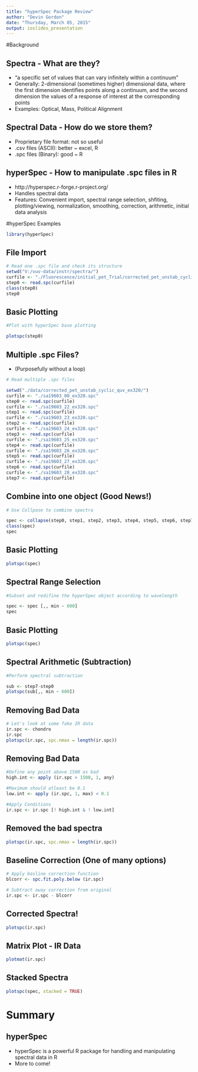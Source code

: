 ```yaml
---
title: "hyperSpec Package Review"
author: "Devin Gordon"
date: "Thursday, March 05, 2015"
output: ioslides_presentation
---
```


<!--
# Script Name: hyperSpecReview.Rmd
# Purpose: This is an R Markdown to review the utilities of the hyperSpec R package
# Authors: Devin A. Gordon
# License: Creative Commons Attribution-ShareAlike 4.0 International License.
##########
# Latest Changelog Entires:
# v0.00.01 - Devin Gordon started blank script
# v0.00.02 - Presentation renamed to V2 and changed to html output

# Rmd code goes below the comment marker!
-->

#Background

## Spectra - What are they?

- "a specific set of values that can vary infinitely within a continuum"
- Generally: 2-dimensional (sometimes higher) dimensional data, where the first dimension identifies points along a continuum, and the second dimension the values of a response of interest at the corresponding points
- Examples: Optical, Mass, Political Alignment

## Spectral Data - How do we store them?

- Proprietary file format: not so useful
- .csv files (ASCII): better ~ excel, R
- .spc files (Binary): good ~ R

## hyperSpec - How to manipulate .spc files in R

- http://hyperspec.r-forge.r-project.org/
- Handles spectral data
- Features: Convenient import, spectral range selection, shfiting,  plotting/viewing, normalization, smoothing, correction, arithmetic, initial data analysis


#hyperSpec Examples
```r
library(hyperSpec)
```

## File Import

```r
# Read one .spc file and check its structure
setwd("V:/vuv-data/instr/spectra/")
curfile <- "./Fluorescence/initial_pet_Trial/corrected_pet_unstab_cyclic_quv_ex320/sa19603_00_ex320.spc"
step0 <- read.spc(curfile)
class(step0)
step0
```

## Basic Plotting

```r
#Plot with hyperSpec base plotting

plotspc(step0)
```

## Multiple .spc Files?

- (Purposefully without a loop)
```r
# Read multiple .spc files

setwd("./data/corrected_pet_unstab_cyclic_quv_ex320/")
curfile <- "./sa19603_00_ex320.spc"
step0 <- read.spc(curfile)
curfile <- "./sa19603_22_ex320.spc"
step1 <- read.spc(curfile)
curfile <- "./sa19603_23_ex320.spc"
step2 <- read.spc(curfile)
curfile <- "./sa19603_24_ex320.spc"
step3 <- read.spc(curfile)
curfile <- "./sa19603_25_ex320.spc"
step4 <- read.spc(curfile)
curfile <- "./sa19603_26_ex320.spc"
step5 <- read.spc(curfile)
curfile <- "./sa19603_27_ex320.spc"
step6 <- read.spc(curfile) 
curfile <- "./sa19603_28_ex320.spc"
step7 <- read.spc(curfile)
```

## Combine into one object (Good News!)

```r
# Use Collpase to combine spectra

spec <- collapse(step0, step1, step2, step3, step4, step5, step6, step7)
class(spec)
spec
```

## Basic Plotting

```r
plotspc(spec)
```

## Spectral Range Selection

```r
#Subset and redifine the hyperSpec object according to wavelength

spec <- spec [,, min ~ 600]
spec
```

## Basic Plotting


```r
plotspc(spec)
```

## Spectral Arithmetic (Subtraction)
```r
#Perform spectral subtraction

sub <- step7-step0
plotspc(sub[,, min ~ 600])
```

## Removing Bad Data
```r
# Let's look at some fake IR data
ir.spc <- chondro
ir.spc
plotspc(ir.spc, spc.nmax = length(ir.spc))
```

## Removing Bad Data
```r
#Define any point above 1500 as bad
high.int <- apply (ir.spc > 1500, 1, any)

#Maximum should atleast be 0.1 
low.int <- apply (ir.spc, 1, max) < 0.1

#Apply Conditions
ir.spc <- ir.spc [! high.int & ! low.int]
```

## Removed the bad spectra
```r
plotspc(ir.spc, spc.nmax = length(ir.spc))
```

## Baseline Correction (One of many options)
```r
# Apply basline correction function
blcorr <- spc.fit.poly.below (ir.spc)

# Subtract away correction from original
ir.spc <- ir.spc - blcorr
```

## Corrected Spectra!
```r
plotspc(ir.spc)
```

## Matrix Plot - IR Data
```r
plotmat(ir.spc)
```

## Stacked Spectra

```r
plotspc(spec, stacked = TRUE)
```

# Summary

## hyperSpec

- hyperSpec is a powerful R package for handling and manipulating spectral data in R
- More to come!

